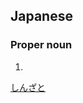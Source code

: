==Japanese==
{{ja-kanjitab|新|里}}

===Proper noun===
{{ja-pos|proper|しんざと}}

# {{surname|lang=ja}}

[[Category:Japanese surnames|しんざと]]